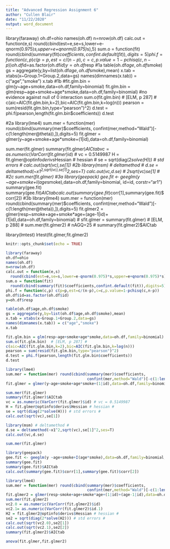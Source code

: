 ```yaml
---
title: "Advanced Regression Assignment 6"
author: "Cullen Blair"
date: "11/22/2020"
output: word_document
---
```

library(faraway)
oh.df=ohio
names(oh.df)
n=nrow(oh.df)
calc.out = function(e,s)
  round(cbind(est=e,se=s,lower=e-qnorm(0.975)*s,upper=e+qnorm(0.975)*s),5)
sum.o = function(fit)
  round(cbind(summary(fit)$coefficients,confint.default(fit)),digits=5)
phi.f = function(c,p) c(p=p,est=c/(n-p),c=c,p.value=1-pchisq(c,n-p))
oh.df$id=as.factor(oh.df$id)
y=oh.df$resp
#1a
table(oh.df$age,oh.df$smoke)
gs = aggregate(y,by=list(oh.df$age,oh.df$smoke),mean)
x.tab = xtabs(x~Group.1+Group.2,data=gs)
names(dimnames(x.tab)) = c("age","smoke")
x.tab
#1b
#fit.glm.bin = glm(y~age+smoke,data=oh.df,family=binomial)
fit.glm.bin = glm(resp~age+smoke+age*smoke,data=oh.df,family=binomial) #no evidence against null of 0 interaction
sum.o(fit.glm.bin)  # [ELM, p 287] #
c(aic=AIC(fit.glm.bin,k=2),bic=AIC(fit.glm.bin,k=log(n)))
pearson = sum(resid(fit.glm.bin,type="pearson")^2)
d.test = phi.f(pearson,length(fit.glm.bin$coefficients))
d.test

#2a
library(lme4)
sum.mer = function(mer) round(cbind(summary(mer)$coefficients,
                                    confint(mer,method="Wald")[-c(1:length(mer@theta)),]),digits=5)
fit.glmer = glmer(y~age+smoke+age*smoke+(1|id),data=oh.df,family=binomial)

sum.mer(fit.glmer) 
summary(fit.glmer)$AICtab
vc = as.numeric(VarCorr(fit.glmer)$id) # vc = 0.5149987
H = fit.glmer@optinfo$derivs$Hessian # hessian # 
se = sqrt(diag(2*solve(H))) # std errors #
calc.out(sqrt(vc),se[1])
#2b
library(msm) # deltamethod #
d.se = deltamethod(~x1^2,sqrt(vc),se[1]^2,ses=T)
calc.out(vc,d.se) # 2*sqrt(vc)*se[1] #
#2c
sum.mer(fit.glmer)
#3a
library(geepack)
gee.fit <- geeglm(y ~age+smoke+I(age*smoke),data=oh.df,family=binomial, id=id, corstr="ar1")
summary(gee.fit)
summary(gee.fit)$AICtab
calc.out(summary(gee.fit)$corr[1],summary(gee.fit)$corr[2])
#3b
library(lme4)
sum.mer = function(mer) round(cbind(summary(mer)$coefficients,
                                    confint(mer,method="Wald")[-c(1:length(mer@theta)),]),digits=5)
fit.glmer2 = glmer(resp~smoke+age+smoke*age+(age-1|id)+(1|id),data=oh.df,family=binomial)
# sfit.glmer = summary(fit.glmer) # [ELM, p 288] #
sum.mer(fit.glmer2) # nAGQ=25 #
summary(fit.glmer2)$AICtab

library(lmtest)
lrtest(fit.glmer,fit.glmer2)

```r
knitr::opts_chunk$set(echo = TRUE)
```

```r
library(faraway)
oh.df=ohio
names(oh.df)
n=nrow(oh.df)
calc.out = function(e,s)
  round(cbind(est=e,se=s,lower=e-qnorm(0.975)*s,upper=e+qnorm(0.975)*s),5)
sum.o = function(fit)
  round(cbind(summary(fit)$coefficients,confint.default(fit)),digits=5)
phi.f = function(c,p) c(p=p,est=c/(n-p),c=c,p.value=1-pchisq(c,n-p))
oh.df$id=as.factor(oh.df$id)
y=oh.df$resp
```

```r
table(oh.df$age,oh.df$smoke)
gs = aggregate(y,by=list(oh.df$age,oh.df$smoke),mean)
x.tab = xtabs(x~Group.1+Group.2,data=gs)
names(dimnames(x.tab)) = c("age","smoke")
x.tab
```

```r
fit.glm.bin = glm(resp~age+smoke+age*smoke,data=oh.df,family=binomial) #no evidence against null of 0 interaction
sum.o(fit.glm.bin)  # [ELM, p 287] #
c(aic=AIC(fit.glm.bin,k=2),bic=AIC(fit.glm.bin,k=log(n)))
pearson = sum(resid(fit.glm.bin,type="pearson")^2)
d.test = phi.f(pearson,length(fit.glm.bin$coefficients))
d.test
```


```r
library(lme4)
sum.mer = function(mer) round(cbind(summary(mer)$coefficients,
                                    confint(mer,method="Wald")[-c(1:length(mer@theta)),]),digits=5)
fit.glmer = glmer(y~age+smoke+age*smoke+(1|id),data=oh.df,family=binomial)

sum.mer(fit.glmer) 
summary(fit.glmer)$AICtab
vc = as.numeric(VarCorr(fit.glmer)$id) # vc = 0.5149987
H = fit.glmer@optinfo$derivs$Hessian # hessian # 
se = sqrt(diag(2*solve(H))) # std errors #
calc.out(sqrt(vc),se[1])
```

```r
library(msm) # deltamethod #
d.se = deltamethod(~x1^2,sqrt(vc),se[1]^2,ses=T)
calc.out(vc,d.se)
```

```r
sum.mer(fit.glmer)
```

```r
library(geepack)
gee.fit <- geeglm(y ~age+smoke+I(age*smoke),data=oh.df,family=binomial, id=id, corstr="ar1")
summary(gee.fit)
summary(gee.fit)$AICtab
calc.out(summary(gee.fit)$corr[1],summary(gee.fit)$corr[2])
```

```r
library(lme4)
sum.mer = function(mer) round(cbind(summary(mer)$coefficients,
                                    confint(mer,method="Wald")[-c(1:length(mer@theta)),]),digits=5)
fit.glmer2 = glmer(resp~smoke+age+smoke*age+(1|id)+(age-1|id),data=oh.df,family=binomial)
sum.mer(fit.glmer2)
vc2.0 = as.numeric(VarCorr(fit.glmer2)$id)
vc2.1= as.numeric(VarCorr(fit.glmer2)$id.1)
H2 = fit.glmer2@optinfo$derivs$Hessian # hessian # 
se2 = sqrt(diag(2*solve(H2))) # std errors #
calc.out(sqrt(vc2.0),se2[1])
calc.out(sqrt(vc2.1),se2[2])
summary(fit.glmer2)$AICtab
```
```r
anova(fit.glmer,fit.glmer2)
```
